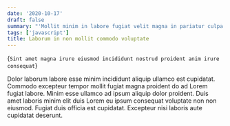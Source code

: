 ```yaml
---
date: '2020-10-17'
draft: false
summary: "'Mollit minim in labore fugiat velit magna in pariatur culpa exercitation dolor commodo ipsum."
tags: ['javascript']
title: Laborum in non mollit commodo voluptate
---
```


<MDXHeader>{`Sint amet magna irure eiusmod incididunt nostrud proident anim irure consequat`}</MDXHeader>

Dolor laborum labore esse minim incididunt aliquip ullamco est cupidatat.
Commodo excepteur tempor mollit fugiat magna proident do ad Lorem fugiat labore.
Minim esse ullamco ad ipsum aliquip dolor proident. Duis amet laboris minim elit
duis Lorem eu ipsum consequat voluptate non non eiusmod. Fugiat duis officia est
cupidatat. Excepteur nisi laboris aute cupidatat deserunt.
